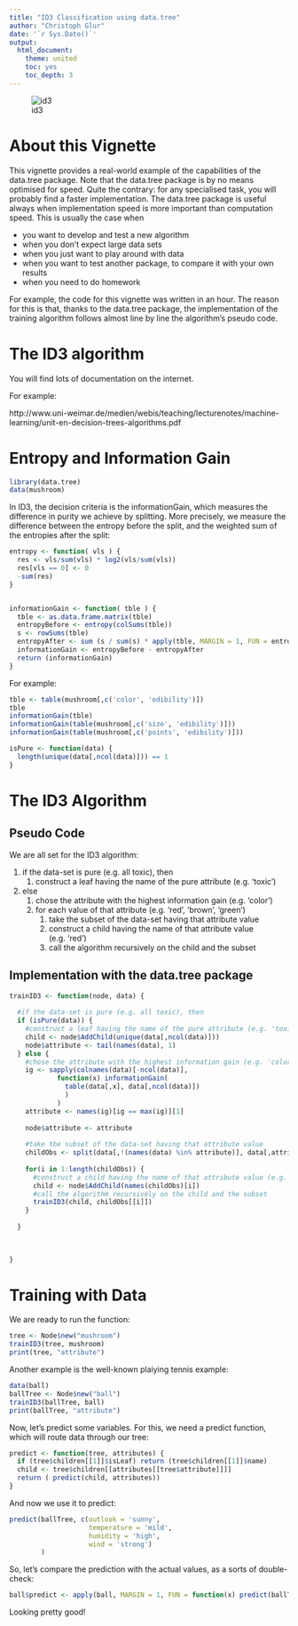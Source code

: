 ```yaml
---
title: "ID3 Classification using data.tree"
author: "Christoph Glur"
date: '`r Sys.Date()`'
output: 
  html_document:
    theme: united
    toc: yes
    toc_depth: 3
---
```


<!--
  %\VignetteEngine{knitr::rmarkdown}
  %\VignetteIndexEntry{Example of using data.tree for ID3 classification}
-->

![id3](assets/collage.jpg)

# About this Vignette

This vignette provides a real-world example of the capabilities of the data.tree package. Note that 
the data.tree package is by no means optimised for speed. Quite the contrary: for any specialised task,
you will probably find a faster implementation. The data.tree package is useful always when implementation speed
is more important than computation speed. This is usually the case when

* you want to develop and test a new algorithm
* when you don't expect large data sets
* when you just want to play around with data
* when you want to test another package, to compare it with your own results
* when you need to do homework

For example, the code for this vignette was written in an hour. The reason for this is that, thanks to the data.tree package,
the implementation of the training algorithm follows almost line by line the algorithm's pseudo code.

# The ID3 algorithm

You will find lots of documentation on the internet. 

For example:

http://www.uni-weimar.de/medien/webis/teaching/lecturenotes/machine-learning/unit-en-decision-trees-algorithms.pdf

# Entropy and Information Gain

```r
library(data.tree)
data(mushroom)
```

In ID3, the decision criteria is the informationGain, which measures the difference in purity we achieve by splitting. More
precisely, we measure the difference between the entropy before the split, and the weighted sum of the entropies after the split:

```r

entropy <- function( vls ) {
  res <- vls/sum(vls) * log2(vls/sum(vls))
  res[vls == 0] <- 0
  -sum(res)
}


informationGain <- function( tble ) {
  tble <- as.data.frame.matrix(tble)
  entropyBefore <- entropy(colSums(tble))
  s <- rowSums(tble)
  entropyAfter <- sum (s / sum(s) * apply(tble, MARGIN = 1, FUN = entropy ))
  informationGain <- entropyBefore - entropyAfter
  return (informationGain)
}
```


For example:

```r
tble <- table(mushroom[,c('color', 'edibility')])
tble
informationGain(tble)
informationGain(table(mushroom[,c('size', 'edibility')]))
informationGain(table(mushroom[,c('points', 'edibility')]))
```

```r
isPure <- function(data) {
  length(unique(data[,ncol(data)])) == 1
}
```


# The ID3 Algorithm

## Pseudo Code

We are all set for the ID3 algorithm:

1. if the data-set is pure (e.g. all toxic), then  
    1. construct a leaf having the name of the pure attribute (e.g. 'toxic')
2. else  
    1. chose the attribute with the highest information gain (e.g. 'color')
    2. for each value of that attribute (e.g. 'red', 'brown', 'green')
        1. take the subset of the data-set having that attribute value
        2. construct a child having the name of that attribute value (e.g. 'red')
        3. call the algorithm recursively on the child and the subset

## Implementation with the data.tree package

```r


trainID3 <- function(node, data) {
  
  #if the data-set is pure (e.g. all toxic), then
  if (isPure(data)) {
    #construct a leaf having the name of the pure attribute (e.g. 'toxic')
    child <- node$AddChild(unique(data[,ncol(data)]))
    node$attribute <- tail(names(data), 1)
  } else {
    #chose the attribute with the highest information gain (e.g. 'color')
    ig <- sapply(colnames(data)[-ncol(data)], 
            function(x) informationGain(
              table(data[,x], data[,ncol(data)])
              )
            )
    attribute <- names(ig)[ig == max(ig)][1]
    
    node$attribute <- attribute
    
    #take the subset of the data-set having that attribute value
    childObs <- split(data[,!(names(data) %in% attribute)], data[,attribute], drop = TRUE)
    
    for(i in 1:length(childObs)) {
      #construct a child having the name of that attribute value (e.g. 'red')
      child <- node$AddChild(names(childObs)[i])
      #call the algorithm recursively on the child and the subset      
      trainID3(child, childObs[[i]])
    }
    
  }
  
  

}
```

# Training with Data

We are ready to run the function:

```r
tree <- Node$new("mushroom")
trainID3(tree, mushroom)
print(tree, "attribute")

```

Another example is the well-known plaiying tennis example:

```r
data(ball)
ballTree <- Node$new("ball")
trainID3(ballTree, ball)
print(ballTree, "attribute")

```

Now, let's predict some variables. For this, we need a predict function, which will route data through our tree:

```r

predict <- function(tree, attributes) {
  if (tree$children[[1]]$isLeaf) return (tree$children[[1]]$name)
  child <- tree$children[[attributes[[tree$attribute]]]]
  return ( predict(child, attributes))
}

```

And now we use it to predict:

```r
predict(ballTree, c(outlook = 'sunny', 
                    temperature = 'mild', 
                    humidity = 'high', 
                    wind = 'strong')
        )
```

So, let's compare the prediction with the actual values, as a sorts of double-check:

```r

ball$predict <- apply(ball, MARGIN = 1, FUN = function(x) predict(ballTree, x))

```

Looking pretty good!
